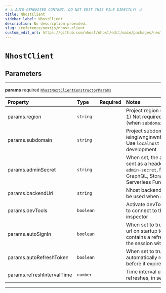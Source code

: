 ```yaml
---
# ⚠️ AUTO-GENERATED CONTENT. DO NOT EDIT THIS FILE DIRECTLY! ⚠️
title: NhostClient
sidebar_label: NhostClient
description: No description provided.
slug: /reference/nextjs/nhost-client
custom_edit_url: https://github.com/nhost/nhost/edit/main/packages/nextjs/src/index.ts#L30
---
```


# `NhostClient`

## Parameters

---

**<span className="parameter-name">params</span>** <span className="optional-status">required</span> [`NhostNextClientConstructorParams`](/reference/docgen/nextjs/types/nhost-next-client-constructor-params)

| Property                                                                                               | Type      | Required | Notes                                                                                                                                    |
| :----------------------------------------------------------------------------------------------------- | :-------- | :------: | :--------------------------------------------------------------------------------------------------------------------------------------- |
| <span className="parameter-name"><span className="light-grey">params.</span>region</span>              | `string`  |          | Project region (e.g. eu-central-1) Not required in development (when `subdomain` is `localhost`)                                         |
| <span className="parameter-name"><span className="light-grey">params.</span>subdomain</span>           | `string`  |          | Project subdomain (e.g. ieingiwnginwnfnegqwvdqwdwq) Use `localhost` during local development                                             |
| <span className="parameter-name"><span className="light-grey">params.</span>adminSecret</span>         | `string`  |          | When set, the admin secret is sent as a header, `x-hasura-admin-secret`, for all requests to GraphQL, Storage, and Serverless Functions. |
| <span className="parameter-name"><span className="light-grey">params.</span>backendUrl</span>          | `string`  |          | Nhost backend URL Should only be used when self-hosting                                                                                  |
| <span className="parameter-name"><span className="light-grey">params.</span>devTools</span>            | `boolean` |          | Activate devTools e.g. the ability to connect to the xstate inspector                                                                    |
| <span className="parameter-name"><span className="light-grey">params.</span>autoSignIn</span>          | `boolean` |          | When set to true, will parse the url on startup to check if it contains a refresh token to start the session with                        |
| <span className="parameter-name"><span className="light-grey">params.</span>autoRefreshToken</span>    | `boolean` |          | When set to true, will automatically refresh token before it expires                                                                     |
| <span className="parameter-name"><span className="light-grey">params.</span>refreshIntervalTime</span> | `number`  |          | Time interval until token refreshes, in seconds                                                                                          |

---
